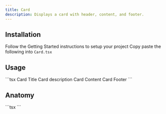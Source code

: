```yaml
---
title: Card
description: Displays a card with header, content, and footer.
---
```


<ComponentDemo name="Card" />

## <HeaderLink href="#installation" id="installation">Installation</HeaderLink>

<Steps>

<Step className="inline-flex items-center gap-2 [&>p]:mt-0">
  Follow the
  <Link href={"/docs/getting-started"}>Getting Started</Link>
  instructions to setup your project
</Step>
<Step>
  Copy paste the following into <Code>Card.tsx</Code>
</Step>
<ComponentSource name="Card" />

</Steps>

## <HeaderLink href="#usage" id="usage">Usage</HeaderLink>

<CodeCopyBlock>
  ```tsx
  <Card>
    <CardHeader>
      <CardTitle>Card Title</CardTitle>
      <CardDescription>Card description</CardDescription>
    </CardHeader>
    <CardContent>Card Content</CardContent>
    <CardFooter>Card Footer</CardFooter>
  </Card>
  ```
</CodeCopyBlock>

## <HeaderLink href="#anatomy" id="anatomy">Anatomy</HeaderLink>

<CodeBlock>
  ```tsx
  <Card>
    <CardHeader>
      <CardTitle></CardTitle>
      <CardDescription></CardDescription>
    </CardHeader>
    <CardContent></CardContent>
    <CardFooter></CardFooter>
  </Card>
  ```
</CodeBlock>
